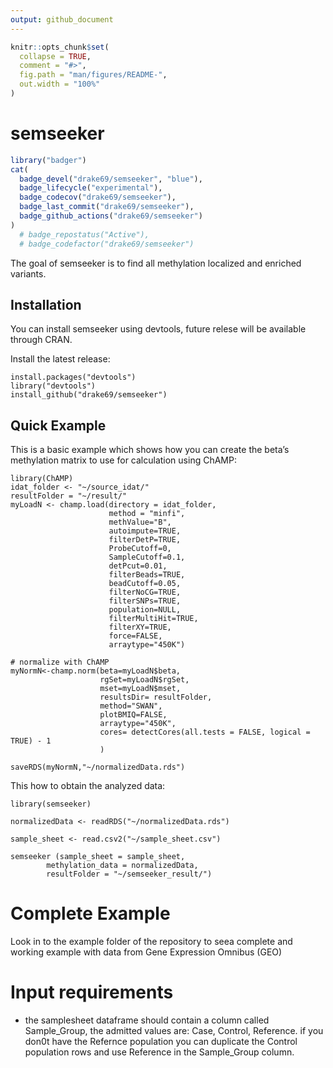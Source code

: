 ```yaml
---
output: github_document
---
```


<!-- README.md is generated from README.Rmd. Please edit that file -->

```r
knitr::opts_chunk$set(
  collapse = TRUE,
  comment = "#>",
  fig.path = "man/figures/README-",
  out.width = "100%"
)
```

# semseeker

<!-- badges: start -->
```r
library("badger")
cat(
  badge_devel("drake69/semseeker", "blue"),
  badge_lifecycle("experimental"),
  badge_codecov("drake69/semseeker"),
  badge_last_commit("drake69/semseeker"),
  badge_github_actions("drake69/semseeker")
)
  # badge_repostatus("Active"),
  # badge_codefactor("drake69/semseeker")
```

The goal of semseeker is to find all methylation localized and enriched variants.

## Installation

You can install semseeker using devtools, future relese will be
available through CRAN.

Install the latest release:

    install.packages("devtools")
    library("devtools")
    install_github("drake69/semseeker")

## Quick Example

This is a basic example which shows how you can create the beta’s
methylation matrix to use for calculation using ChAMP:


    library(ChAMP)
    idat_folder <- "~/source_idat/"
    resultFolder = "~/result/"
    myLoadN <- champ.load(directory = idat_folder,
                          method = "minfi",
                          methValue="B",
                          autoimpute=TRUE,
                          filterDetP=TRUE,
                          ProbeCutoff=0,
                          SampleCutoff=0.1,
                          detPcut=0.01,
                          filterBeads=TRUE,
                          beadCutoff=0.05,
                          filterNoCG=TRUE,
                          filterSNPs=TRUE,
                          population=NULL,
                          filterMultiHit=TRUE,
                          filterXY=TRUE,
                          force=FALSE,
                          arraytype="450K")

    # normalize with ChAMP
    myNormN<-champ.norm(beta=myLoadN$beta,
                        rgSet=myLoadN$rgSet,
                        mset=myLoadN$mset,
                        resultsDir= resultFolder,
                        method="SWAN",
                        plotBMIQ=FALSE,
                        arraytype="450K",
                        cores= detectCores(all.tests = FALSE, logical = TRUE) - 1
                        )

    saveRDS(myNormN,"~/normalizedData.rds")

This how to obtain the analyzed data:

    library(semseeker)

    normalizedData <- readRDS("~/normalizedData.rds")

    sample_sheet <- read.csv2("~/sample_sheet.csv")

    semseeker (sample_sheet = sample_sheet, 
            methylation_data = normalizedData,
            resultFolder = "~/semseeker_result/")

# Complete Example

Look in to the example folder of the repository to seea complete and working example with data from Gene Expression Omnibus (GEO)

# Input requirements
- the samplesheet dataframe should contain a column called Sample_Group, the admitted values are: Case, Control, Reference. if you don0t have the Refernce population you can duplicate the Control population rows and use Reference in the Sample_Group column.

